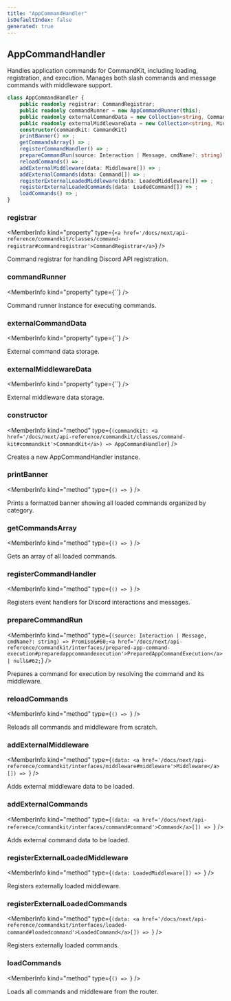 ```yaml
---
title: "AppCommandHandler"
isDefaultIndex: false
generated: true
---
```



<!-- This file was generated from the CommandKit source. Do not modify. Instead, re-run the "docgen" script -->


## AppCommandHandler

<GenerationInfo sourceFile="packages/commandkit/src/app/handlers/AppCommandHandler.ts" sourceLine="150" packageName="commandkit" />

Handles application commands for CommandKit, including loading, registration, and execution.
Manages both slash commands and message commands with middleware support.

```ts title="Signature"
class AppCommandHandler {
    public readonly registrar: CommandRegistrar;
    public readonly commandRunner = new AppCommandRunner(this);
    public readonly externalCommandData = new Collection<string, Command>();
    public readonly externalMiddlewareData = new Collection<string, Middleware>();
    constructor(commandkit: CommandKit)
    printBanner() => ;
    getCommandsArray() => ;
    registerCommandHandler() => ;
    prepareCommandRun(source: Interaction | Message, cmdName?: string) => Promise<PreparedAppCommandExecution | null>;
    reloadCommands() => ;
    addExternalMiddleware(data: Middleware[]) => ;
    addExternalCommands(data: Command[]) => ;
    registerExternalLoadedMiddleware(data: LoadedMiddleware[]) => ;
    registerExternalLoadedCommands(data: LoadedCommand[]) => ;
    loadCommands() => ;
}
```

<div className="members-wrapper">

### registrar

<MemberInfo kind="property" type={`<a href='/docs/next/api-reference/commandkit/classes/command-registrar#commandregistrar'>CommandRegistrar</a>`}   />

Command registrar for handling Discord API registration.
### commandRunner

<MemberInfo kind="property" type={``}   />

Command runner instance for executing commands.
### externalCommandData

<MemberInfo kind="property" type={``}   />

External command data storage.
### externalMiddlewareData

<MemberInfo kind="property" type={``}   />

External middleware data storage.
### constructor

<MemberInfo kind="method" type={`(commandkit: <a href='/docs/next/api-reference/commandkit/classes/command-kit#commandkit'>CommandKit</a>) => AppCommandHandler`}   />

Creates a new AppCommandHandler instance.
### printBanner

<MemberInfo kind="method" type={`() => `}   />

Prints a formatted banner showing all loaded commands organized by category.
### getCommandsArray

<MemberInfo kind="method" type={`() => `}   />

Gets an array of all loaded commands.
### registerCommandHandler

<MemberInfo kind="method" type={`() => `}   />

Registers event handlers for Discord interactions and messages.
### prepareCommandRun

<MemberInfo kind="method" type={`(source: Interaction | Message, cmdName?: string) => Promise&#60;<a href='/docs/next/api-reference/commandkit/interfaces/prepared-app-command-execution#preparedappcommandexecution'>PreparedAppCommandExecution</a> | null&#62;`}   />

Prepares a command for execution by resolving the command and its middleware.
### reloadCommands

<MemberInfo kind="method" type={`() => `}   />

Reloads all commands and middleware from scratch.
### addExternalMiddleware

<MemberInfo kind="method" type={`(data: <a href='/docs/next/api-reference/commandkit/interfaces/middleware#middleware'>Middleware</a>[]) => `}   />

Adds external middleware data to be loaded.
### addExternalCommands

<MemberInfo kind="method" type={`(data: <a href='/docs/next/api-reference/commandkit/interfaces/command#command'>Command</a>[]) => `}   />

Adds external command data to be loaded.
### registerExternalLoadedMiddleware

<MemberInfo kind="method" type={`(data: LoadedMiddleware[]) => `}   />

Registers externally loaded middleware.
### registerExternalLoadedCommands

<MemberInfo kind="method" type={`(data: <a href='/docs/next/api-reference/commandkit/interfaces/loaded-command#loadedcommand'>LoadedCommand</a>[]) => `}   />

Registers externally loaded commands.
### loadCommands

<MemberInfo kind="method" type={`() => `}   />

Loads all commands and middleware from the router.


</div>
